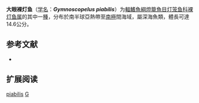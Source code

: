 {{Speciesbox
| name = 大眼裸灯鱼
| status = NE
| status_system = IUCN3.1
| image = Gymnoscopelus piabilis (no common name).gif
| genus = Gymnoscopelus
| species = piabilis
| authority = [[Whitley|Whitley]], 1931
| synonyms = *''Lampanyctus piabilis''<br /><small>Whitley, 1931</small>
*''Myctophum florenti''<br /><small>Smith, 1933</small>
*''Myctophum florentii''<br /><small>Smith, 1933</small>
*''Nasolychnus florentiae''<br /><small>Smith, 1933</small>
}}

'''大眼裸灯鱼'''（[[学名|学名]]：'''''Gymnoscopelus piabilis'''''）为[[輻鰭魚綱|輻鰭魚綱]][[燈籠魚目|燈籠魚目]][[灯笼鱼科|灯笼鱼科]][[裸灯鱼属|裸灯鱼属]]的其中一[[種|種]]，分布於南半球亞熱帶至[[南極|南極]]間海域，屬深海魚類，體長可達14.6公分。

== 参考文献 ==
{{refbegin}}
*{{FishBase_species|genus=Gymnoscopelus|species=piabilis|year=2012|month=1}}
{{refend}}

==扩展阅读==
{{refbegin}}
{{Wikispecies-inline|Gymnoscopelus piabilis|大眼裸灯鱼}}
{{refend}}
{{Taxonbar|from=Q1107570}}

[[Category:裸灯鱼属|piabilis]]
[[Category:1931年描述的魚類|G]]


{{灯笼鱼目小作品}}